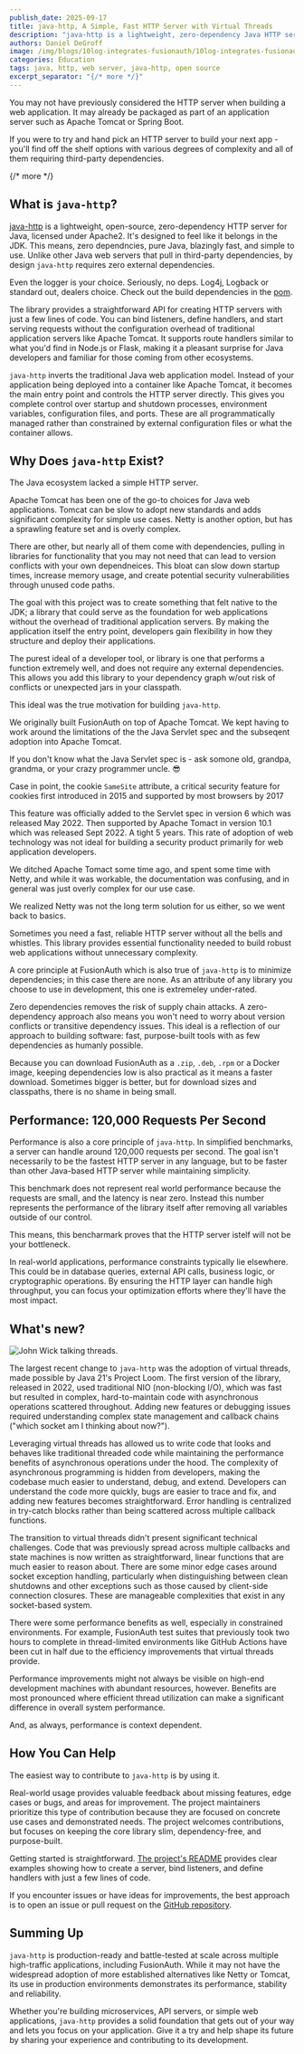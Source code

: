 ```yaml
---
publish_date: 2025-09-17
title: java-http, A Simple, Fast HTTP Server with Virtual Threads
description: "java-http is a lightweight, zero-dependency Java HTTP server library that uses virtual threads to achieve 120,000+ requests per second with maintainable, synchronous-style code."
authors: Daniel DeGroff
image: /img/blogs/10log-integrates-fusionauth/10log-integrates-fusionauth.png
categories: Education
tags: java, http, web server, java-http, open source
excerpt_separator: "{/* more */}"
---
```


You may not have previously considered the HTTP server when building a web application. It may already be packaged as part of an application server such as Apache Tomcat or Spring Boot.

If you were to try and hand pick an HTTP server to build your next app - you'll find off the shelf options with various degrees of complexity and all of them requiring third-party dependencies.

{/* more */}

## What is `java-http`?

[java-http](https://github.com/FusionAuth/java-http/) is a lightweight, open-source, zero-dependency HTTP server for Java, licensed under Apache2. It's designed to feel like it belongs in the JDK. This means, zero dependncies, pure Java, blazingly fast, and simple to use. Unlike other Java web servers that pull in third-party dependencies, by design `java-http` requires zero external dependencies.

Even the logger is your choice. Seriously, no deps. Log4j, Logback or standard out, dealers choice. Check out the build dependencies in the [pom](https://github.com/FusionAuth/java-http/blob/main/pom.xml).

The library provides a straightforward API for creating HTTP servers with just a few lines of code. You can bind listeners, define handlers, and start serving requests without the configuration overhead of traditional application servers like Apache Tomcat. It supports route handlers similar to what you'd find in Node.js or Flask, making it a pleasant surprise for Java developers and familiar for those coming from other ecosystems.

`java-http` inverts the traditional Java web application model. Instead of your application being deployed into a container like Apache Tomcat, it becomes the main entry point and controls the HTTP server directly. This gives you complete control over startup and shutdown processes, environment variables, configuration files, and ports. These are all programmatically managed rather than constrained by external configuration files or what the container allows.

## Why Does `java-http` Exist?

The Java ecosystem lacked a simple HTTP server.

Apache Tomcat has been one of the go-to choices for Java web applications. Tomcat can be slow to adopt new standards and adds significant complexity for simple use cases. Netty is another option, but has a sprawling feature set and is overly complex.

There are other, but nearly all of them come with dependencies, pulling in libraries for functionality that you may not need that can lead to version conflicts with your own dependneices. This bloat can slow down startup times, increase memory usage, and create potential security vulnerabilities through unused code paths.

The goal with this project was to create something that felt native to the JDK; a library that could serve as the foundation for web applications without the overhead of traditional application servers. By making the application itself the entry point, developers gain flexibility in how they structure and deploy their applications.

The purest ideal of a developer tool, or library is one that performs a function extremely well, and does not require any external dependencies. This allows you add this library to your dependency graph w/out risk of conflicts or unexpected jars in your classpath.

This ideal was the true motivation for building `java-http`.

We originally built FusionAuth on top of Apache Tomcat. We kept having to work around the limitations of the the Java Servlet spec and the subseqent adoption into Apache Tomcat.

If you don't know what the Java Servlet spec is - ask somone old, grandpa, grandma, or your crazy programmer uncle. 😎

Case in point, the cookie `SameSite` attribute, a critical security feature for cookies first introduced in 2015 and supported by most browsers by 2017

This feature was officially added to the Servlet spec in version 6 which was released May 2022. Then supported by Apache Tomact in version 10.1 which was released Sept 2022. A tight 5 years. This rate of adoption of web technology was not ideal for building a security product primarily for web application developers.

We ditched Apache Tomact some time ago, and spent some time with Netty, and while it was workable, the documentation was confusing, and in general was just overly complex for our use case.

We realized Netty was not the long term solution for us either, so we went back to basics.

Sometimes you need a fast, reliable HTTP server without all the bells and whistles. This library provides essential functionality needed to build robust web applications without unnecessary complexity.

A core principle at FusionAuth which is also true of `java-http` is to minimize dependencies; in this case there are none. As an attribute of any library you choose to use in development, this one is extremeley under-rated.

Zero dependencies removes the risk of supply chain attacks. A zero-dependency approach also means you won't need to worry about version conflicts or transitive dependency issues. This ideal is a reflection of our approach to building software: fast, purpose-built tools with as few dependencies as humanly possible.

Because you can download FusionAuth as a `.zip`, `.deb`, `.rpm` or a Docker image, keeping dependencies low is also practical as it means a faster download. Sometimes bigger is better, but for download sizes and classpaths, there is no shame in being small.

## Performance: 120,000 Requests Per Second

Performance is also a core principle of `java-http`. In simplified benchmarks, a server can handle around 120,000 requests per second. The goal isn't necessarily to be the fastest HTTP server in any language, but to be faster than other Java-based HTTP server while maintaining simplicity.

This benchmark does not represent real world performance because the requests are small, and the latency is near zero. Instead this number represents the performance of the library itself after removing all variables outside of our control.

This means, this bencharmark proves that the HTTP server istelf will not be your bottleneck.

In real-world applications, performance constraints typically lie elsewhere. This could be in database queries, external API calls, business logic, or cryptographic operations. By ensuring the HTTP layer can handle high throughput, you can focus your optimization efforts where they'll have the most impact.

## What's new?

![John Wick talking threads.](/img/blogs/java-http/john_wick_threads.png)

The largest recent change to `java-http` was the adoption of virtual threads, made possible by Java 21's Project Loom. The first version of the library, released in 2022, used traditional NIO (non-blocking I/O), which was fast but resulted in complex, hard-to-maintain code with asynchronous operations scattered throughout. Adding new features or debugging issues required understanding complex state management and callback chains ("which socket am I thinking about now?").

Leveraging virtual threads has allowed us to write code that looks and behaves like traditional threaded code while maintaining the performance benefits of asynchronous operations under the hood. The complexity of asynchronous programming is hidden from developers, making the codebase much easier to understand, debug, and extend. Developers can understand the code more quickly, bugs are easier to trace and fix, and adding new features becomes straightforward. Error handling is centralized in try-catch blocks rather than being scattered across multiple callback functions.

The transition to virtual threads didn't present significant technical challenges. Code that was previously spread across multiple callbacks and state machines is now written as straightforward, linear functions that are much easier to reason about. There are some minor edge cases around socket exception handling, particularly when distinguishing between clean shutdowns and other exceptions such as those caused by client-side connection closures. These are manageable complexities that exist in any socket-based system.

There were some performance benefits as well, especially in constrained environments. For example, FusionAuth test suites that previously took two hours to complete in thread-limited environments like GitHub Actions have been cut in half due to the efficiency improvements that virtual threads provide.

Performance improvements might not always be visible on high-end development machines with abundant resources, however. Benefits are most pronounced where efficient thread utilization can make a significant difference in overall system performance.

And, as always, performance is context dependent.

## How You Can Help

The easiest way to contribute to `java-http` is by using it.

Real-world usage provides valuable feedback about missing features, edge cases or bugs, and areas for improvement. The project maintainers prioritize this type of contribution because they are focused on concrete use cases and demonstrated needs. The project welcomes contributions, but focuses on keeping the core library slim, dependency-free, and purpose-built.

Getting started is straightforward. [The project's README](https://github.com/FusionAuth/java-http/blob/main/README.md) provides clear examples showing how to create a server, bind listeners, and define handlers with just a few lines of code.

If you encounter issues or have ideas for improvements, the best approach is to open an issue or pull request on the [GitHub repository](https://github.com/FusionAuth/java-http/issues/).

## Summing Up

`java-http` is production-ready and battle-tested at scale across multiple high-traffic applications, including FusionAuth. While it may not have the widespread adoption of more established alternatives like Netty or Tomcat, its use in production environments demonstrates its performance, stability and reliability.

Whether you're building microservices, API servers, or simple web applications, `java-http` provides a solid foundation that gets out of your way and lets you focus on your application. Give it a try and help shape its future by sharing your experience and contributing to its development.

